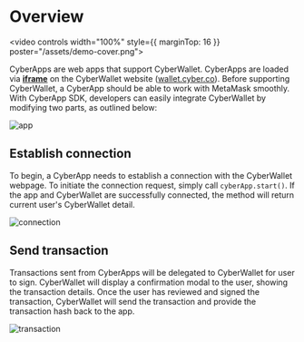 # Overview

<video controls width="100%" style={{ marginTop: 16 }} poster="/assets/demo-cover.png">

  <source
    src="https://github.com/cyberconnecthq/cyber-docs/raw/main/pages/sdk/cyber-apps/demo.mp4"
    type="video/mp4"
  />
</video>

CyberApps are web apps that support CyberWallet. CyberApps are loaded via [**iframe**](https://developer.mozilla.org/en-US/docs/Web/HTML/Element/iframe) on the CyberWallet website ([wallet.cyber.co](https://wallet.cyber.co)). Before supporting CyberWallet, a CyberApp should be able to work with MetaMask smoothly. With CyberApp SDK, developers can easily integrate CyberWallet by modifying two parts, as outlined below:

![app](/assets/app.jpg)

## Establish connection

To begin, a CyberApp needs to establish a connection with the CyberWallet webpage. To initiate the connection request, simply call `cyberApp.start()`. If the app and CyberWallet are successfully connected, the method will return current user's CyberWallet detail.

![connection](/assets/connection.jpg)

## Send transaction

Transactions sent from CyberApps will be delegated to CyberWallet for user to sign. CyberWallet will display a confirmation modal to the user, showing the transaction details. Once the user has reviewed and signed the transaction, CyberWallet will send the transaction and provide the transaction hash back to the app.

![transaction](/assets/transaction.jpg)
